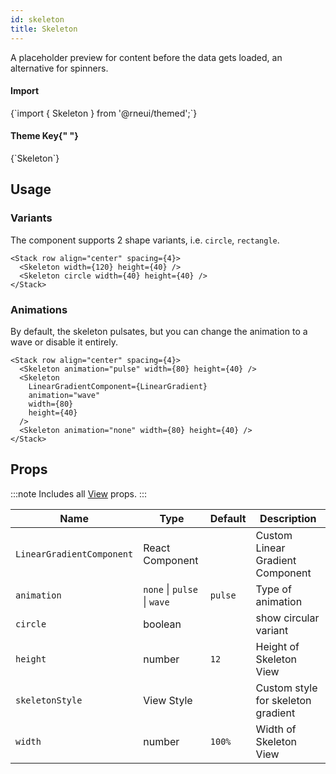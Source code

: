 ```yaml
---
id: skeleton
title: Skeleton
---
```



<IconsStyle />

A placeholder preview for content before the data gets loaded, an alternative for spinners.

<div class="row inline-flex-center">
  <div class="col col--3">
    <h4>Import</h4>
  </div>
  <div class="col col--9">
    <CodeBlock>{`import { Skeleton } from '@rneui/themed';`}</CodeBlock>
  </div>
  <div class="col col--3">
    <h4>
      Theme Key{" "}
      <a href="../customizing#using-themeprovider">
        <BiInfoCircle />
      </a>
    </h4>
  </div>
  <div class="col col--9">
    <CodeBlock>{`Skeleton`}</CodeBlock>
  </div>
</div>

## Usage

### Variants

The component supports 2 shape variants, i.e. `circle`, `rectangle`.

```tsx live
<Stack row align="center" spacing={4}>
  <Skeleton width={120} height={40} />
  <Skeleton circle width={40} height={40} />
</Stack>
```

### Animations

By default, the skeleton pulsates, but you can change the animation to a wave or disable it entirely.

```tsx live
<Stack row align="center" spacing={4}>
  <Skeleton animation="pulse" width={80} height={40} />
  <Skeleton
    LinearGradientComponent={LinearGradient}
    animation="wave"
    width={80}
    height={40}
  />
  <Skeleton animation="none" width={80} height={40} />
</Stack>
```

## Props

:::note
Includes all [View](https://reactnative.dev/docs/view#props) props.
:::

<div class='table-responsive'>

| Name                      | Type                        | Default | Description                        |
| ------------------------- | --------------------------- | ------- | ---------------------------------- |
| `LinearGradientComponent` | React Component             |         | Custom Linear Gradient Component   |
| `animation`               | `none` \| `pulse` \| `wave` | `pulse` | Type of animation                  |
| `circle`                  | boolean                     |         | show circular variant              |
| `height`                  | number                      | `12`    | Height of Skeleton View            |
| `skeletonStyle`           | View Style                  |         | Custom style for skeleton gradient |
| `width`                   | number                      | `100%`  | Width of Skeleton View             |

</div>
